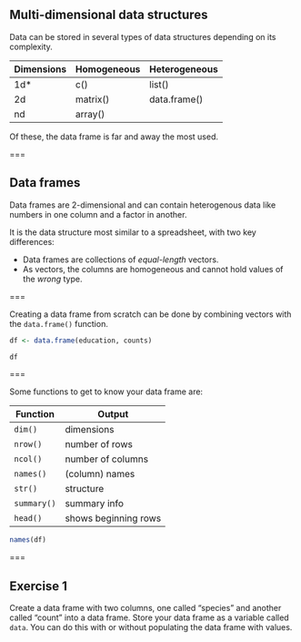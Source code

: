 ## Multi-dimensional data structures

Data can be stored in several types of data structures depending on its complexity. 

| Dimensions | Homogeneous | Heterogeneous |
|------------+-------------+---------------|
| 1d*        | c()         | list()        |
| 2d         | matrix()    | data.frame()  |
| nd         | array()     |               |

Of these, the data frame is far and away the most used.

===

## Data frames

Data frames are 2-dimensional and can contain heterogenous data like numbers in one column and a factor in another.

It is the data structure most similar to a spreadsheet, with two key differences:

- Data frames are collections of *equal-length* vectors.
- As vectors, the columns are homogeneous and cannot hold values of the *wrong* type.

===

Creating a data frame from scratch can be done by combining vectors with the `data.frame()` function.

```r
df <- data.frame(education, counts)
```

```r
df
```

===

Some functions to get to know your data frame are:

| Function    | Output               |
|-------------+----------------------|
| `dim()`     | dimensions           |
| `nrow()`    | number of rows       |
| `ncol()`    | number of columns    |
| `names()`   | (column) names       |
| `str()`     | structure            |
| `summary()` | summary info         |
| `head()`    | shows beginning rows |

```r
names(df)
```

===

## Exercise 1

Create a data frame with two columns, one called "species" and another called "count" into a data frame. Store your data frame as a variable called `data`. You can do this with or without populating the data frame with values.
